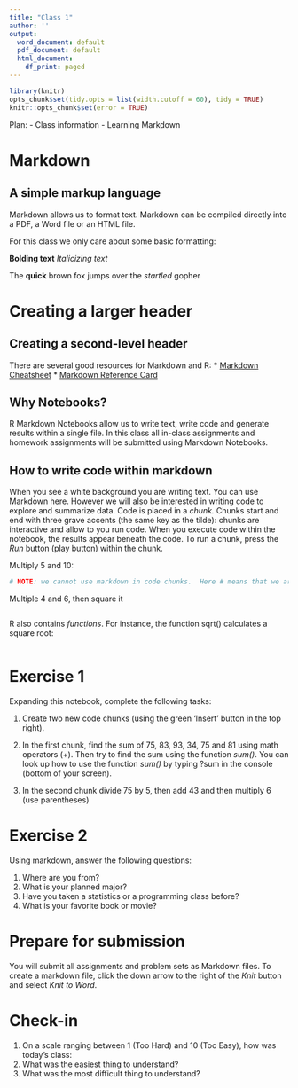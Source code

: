 ```yaml
---
title: "Class 1"
author: ''
output:
  word_document: default
  pdf_document: default
  html_document:
    df_print: paged
---
```


```r
library(knitr)
opts_chunk$set(tidy.opts = list(width.cutoff = 60), tidy = TRUE)
knitr::opts_chunk$set(error = TRUE)
```

Plan:
-   Class information
-   Learning Markdown

# Markdown

## A simple markup language

Markdown allows us to format text. Markdown can be compiled directly into a PDF, a Word file or an HTML file.

For this class we only care about some basic formatting:

**Bolding text**
*Italicizing text*

The **quick** brown fox jumps over the *startled* gopher

# Creating a larger header

## Creating a second-level header

There are several good resources for Markdown and R: \* [Markdown Cheatsheet](https://www.rstudio.com/wp-content/uploads/2016/03/rmarkdown-cheatsheet-2.0.pdf) \* [Markdown Reference Card](https://www.rstudio.com/wp-content/uploads/2015/03/rmarkdown-reference.pdf)

## Why Notebooks?

R Markdown Notebooks allow us to write text, write code and generate results within a single file. In this class all in-class assignments and homework assignments will be submitted using Markdown Notebooks.

## How to write code within markdown

When you see a white background you are writing text. You can use Markdown here. However we will also be interested in writing code to explore and summarize data. Code is placed in a *chunk.* Chunks start and end with three grave accents (the same key as the tilde): chunks are interactive and allow to you run code. When you execute code within the notebook, the results appear beneath the code. To run a chunk, press the *Run* button (play button) within the chunk.

Multiply 5 and 10:

```r
# NOTE: we cannot use markdown in code chunks.  Here # means that we are creating a comment (notes that are not executable code).  We are not creating a header.
```

Multiple 4 and 6, then square it

```r

```

R also contains *functions*. For instance, the function sqrt() calculates a square root:

```r

```


# Exercise 1

Expanding this notebook, complete the following tasks:

1)  Create two new code chunks (using the green 'Insert' button in the top right).

2)  In the first chunk, find the sum of 75, 83, 93, 34, 75 and 81 using math operators (+). Then try to find the sum using the function *sum()*. You can look up how to use the function *sum()* by typing ?sum in the console (bottom of your screen).

3)  In the second chunk divide 75 by 5, then add 43 and then multiply 6 (use parentheses)

# Exercise 2

Using markdown, answer the following questions:

1)  Where are you from?
2)  What is your planned major?
3)  Have you taken a statistics or a programming class before?
4)  What is your favorite book or movie?

# Prepare for submission

You will submit all assignments and problem sets as Markdown files. To create a markdown file, click the down arrow to the right of the *Knit* button and select *Knit to Word*.

# Check-in

1.  On a scale ranging between 1 (Too Hard) and 10 (Too Easy), how was today's class:
2.  What was the easiest thing to understand?
3.  What was the most difficult thing to understand?
